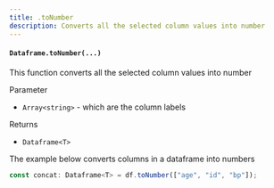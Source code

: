 ```yaml
---
title: .toNumber
description: Converts all the selected column values into number
---
```



#### `Dataframe.toNumber(...)`

This function converts all the selected column values into number

Parameter

- `Array<string>` - which are the column labels

Returns

- `Dataframe<T>`

The example below converts columns in a dataframe into numbers

```typescript
const concat: Dataframe<T> = df.toNumber(["age", "id", "bp"]);
```
